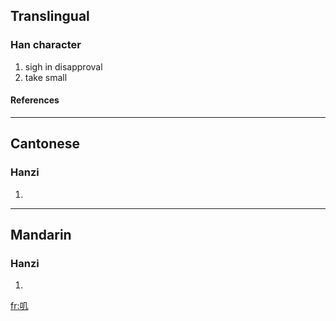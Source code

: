 {{see|嘰}}

==Translingual==
===Han character===
{{Han char|rad=口|as=02|sn=5|four=|canj=口竹弓 (RHN)}}
# sigh in disapproval
# take small
====References====
{{Han ref|kx=0173.060|hdz=10572.040|uh=53FD|ud=21501}}
----
==Cantonese==
===Hanzi===
{{yue-hanzi|jyut=|y=gei1}}
# {{defn|Cantonese}}
----
==Mandarin==
===Hanzi===
{{cmn-hanzi|tra=嘰|pin=[[jī]] (ji1)|wg=chi<sup>1</sup>}}
# {{defn|Mandarin}}

[[fr:叽]]